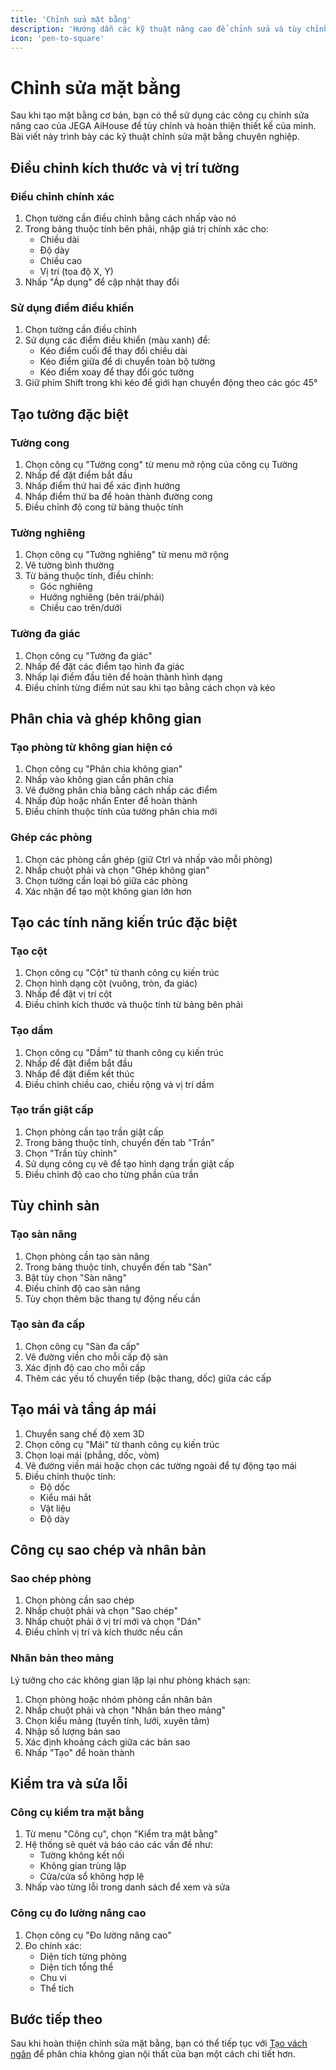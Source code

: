 ```yaml
---
title: 'Chỉnh sửa mặt bằng'
description: 'Hướng dẫn các kỹ thuật nâng cao để chỉnh sửa và tùy chỉnh mặt bằng'
icon: 'pen-to-square'
---
```


# Chỉnh sửa mặt bằng

Sau khi tạo mặt bằng cơ bản, bạn có thể sử dụng các công cụ chỉnh sửa nâng cao của JEGA AiHouse để tùy chỉnh và hoàn thiện thiết kế của mình. Bài viết này trình bày các kỹ thuật chỉnh sửa mặt bằng chuyên nghiệp.

## Điều chỉnh kích thước và vị trí tường

### Điều chỉnh chính xác

1. Chọn tường cần điều chỉnh bằng cách nhấp vào nó
2. Trong bảng thuộc tính bên phải, nhập giá trị chính xác cho:
   - Chiều dài
   - Độ dày
   - Chiều cao
   - Vị trí (tọa độ X, Y)
3. Nhấp "Áp dụng" để cập nhật thay đổi

### Sử dụng điểm điều khiển

1. Chọn tường cần điều chỉnh
2. Sử dụng các điểm điều khiển (màu xanh) để:
   - Kéo điểm cuối để thay đổi chiều dài
   - Kéo điểm giữa để di chuyển toàn bộ tường
   - Kéo điểm xoay để thay đổi góc tường
3. Giữ phím Shift trong khi kéo để giới hạn chuyển động theo các góc 45°

## Tạo tường đặc biệt

### Tường cong

1. Chọn công cụ "Tường cong" từ menu mở rộng của công cụ Tường
2. Nhấp để đặt điểm bắt đầu
3. Nhấp điểm thứ hai để xác định hướng
4. Nhấp điểm thứ ba để hoàn thành đường cong
5. Điều chỉnh độ cong từ bảng thuộc tính

### Tường nghiêng

1. Chọn công cụ "Tường nghiêng" từ menu mở rộng
2. Vẽ tường bình thường
3. Từ bảng thuộc tính, điều chỉnh:
   - Góc nghiêng
   - Hướng nghiêng (bên trái/phải)
   - Chiều cao trên/dưới

### Tường đa giác

1. Chọn công cụ "Tường đa giác"
2. Nhấp để đặt các điểm tạo hình đa giác
3. Nhấp lại điểm đầu tiên để hoàn thành hình dạng
4. Điều chỉnh từng điểm nút sau khi tạo bằng cách chọn và kéo

## Phân chia và ghép không gian

### Tạo phòng từ không gian hiện có

1. Chọn công cụ "Phân chia không gian"
2. Nhấp vào không gian cần phân chia
3. Vẽ đường phân chia bằng cách nhấp các điểm
4. Nhấp đúp hoặc nhấn Enter để hoàn thành
5. Điều chỉnh thuộc tính của tường phân chia mới

### Ghép các phòng

1. Chọn các phòng cần ghép (giữ Ctrl và nhấp vào mỗi phòng)
2. Nhấp chuột phải và chọn "Ghép không gian"
3. Chọn tường cần loại bỏ giữa các phòng
4. Xác nhận để tạo một không gian lớn hơn

## Tạo các tính năng kiến trúc đặc biệt

### Tạo cột

1. Chọn công cụ "Cột" từ thanh công cụ kiến trúc
2. Chọn hình dạng cột (vuông, tròn, đa giác)
3. Nhấp để đặt vị trí cột
4. Điều chỉnh kích thước và thuộc tính từ bảng bên phải

### Tạo dầm

1. Chọn công cụ "Dầm" từ thanh công cụ kiến trúc
2. Nhấp để đặt điểm bắt đầu
3. Nhấp để đặt điểm kết thúc
4. Điều chỉnh chiều cao, chiều rộng và vị trí dầm

### Tạo trần giật cấp

1. Chọn phòng cần tạo trần giật cấp
2. Trong bảng thuộc tính, chuyển đến tab "Trần"
3. Chọn "Trần tùy chỉnh"
4. Sử dụng công cụ vẽ để tạo hình dạng trần giật cấp
5. Điều chỉnh độ cao cho từng phần của trần

## Tùy chỉnh sàn

### Tạo sàn nâng

1. Chọn phòng cần tạo sàn nâng
2. Trong bảng thuộc tính, chuyển đến tab "Sàn"
3. Bật tùy chọn "Sàn nâng"
4. Điều chỉnh độ cao sàn nâng
5. Tùy chọn thêm bậc thang tự động nếu cần

### Tạo sàn đa cấp

1. Chọn công cụ "Sàn đa cấp"
2. Vẽ đường viền cho mỗi cấp độ sàn
3. Xác định độ cao cho mỗi cấp
4. Thêm các yếu tố chuyển tiếp (bậc thang, dốc) giữa các cấp

## Tạo mái và tầng áp mái

1. Chuyển sang chế độ xem 3D
2. Chọn công cụ "Mái" từ thanh công cụ kiến trúc
3. Chọn loại mái (phẳng, dốc, vòm)
4. Vẽ đường viền mái hoặc chọn các tường ngoài để tự động tạo mái
5. Điều chỉnh thuộc tính:
   - Độ dốc
   - Kiểu mái hắt
   - Vật liệu
   - Độ dày

## Công cụ sao chép và nhân bản

### Sao chép phòng

1. Chọn phòng cần sao chép
2. Nhấp chuột phải và chọn "Sao chép"
3. Nhấp chuột phải ở vị trí mới và chọn "Dán"
4. Điều chỉnh vị trí và kích thước nếu cần

### Nhân bản theo mảng

Lý tưởng cho các không gian lặp lại như phòng khách sạn:

1. Chọn phòng hoặc nhóm phòng cần nhân bản
2. Nhấp chuột phải và chọn "Nhân bản theo mảng"
3. Chọn kiểu mảng (tuyến tính, lưới, xuyên tâm)
4. Nhập số lượng bản sao
5. Xác định khoảng cách giữa các bản sao
6. Nhấp "Tạo" để hoàn thành

## Kiểm tra và sửa lỗi

### Công cụ kiểm tra mặt bằng

1. Từ menu "Công cụ", chọn "Kiểm tra mặt bằng"
2. Hệ thống sẽ quét và báo cáo các vấn đề như:
   - Tường không kết nối
   - Không gian trùng lặp
   - Cửa/cửa sổ không hợp lệ
3. Nhấp vào từng lỗi trong danh sách để xem và sửa

### Công cụ đo lường nâng cao

1. Chọn công cụ "Đo lường nâng cao"
2. Đo chính xác:
   - Diện tích từng phòng
   - Diện tích tổng thể
   - Chu vi
   - Thể tích

## Bước tiếp theo

Sau khi hoàn thiện chỉnh sửa mặt bằng, bạn có thể tiếp tục với [Tạo vách ngăn](/trung-tam-huong-dan/thiet-ke-xay-dung/tao-vach-ngan) để phân chia không gian nội thất của bạn một cách chi tiết hơn.

